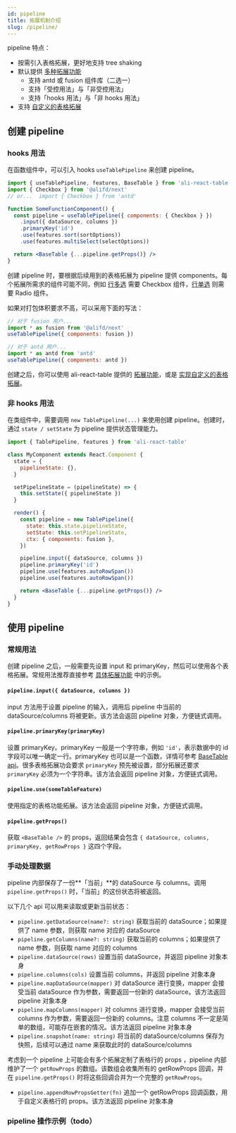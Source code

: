 ```yaml
---
id: pipeline
title: 拓展机制介绍
slug: /pipeline/
---
```


pipeline 特点：

- 按需引入表格拓展，更好地支持 tree shaking
- 默认提供 [多种拓展功能](features/multi-select)
  - 支持 antd 或 fusion 组件库（二选一）
  - 支持「受控用法」与「非受控用法」
  - 支持「hooks 用法」与「非 hooks 用法」
- 支持 [自定义的表格拓展](extends)

## 创建 pipeline

### hooks 用法

在函数组件中，可以引入 hooks `useTablePipeline` 来创建 pipeline。

```jsx {6}
import { useTablePipeline, features, BaseTable } from 'ali-react-table'
import { Checkbox } from '@alifd/next'
// or...  import { Checkbox } from 'antd'

function SomeFunctionComponent() {
  const pipeline = useTablePipeline({ components: { Checkbox } })
    .input({ dataSource, columns })
    .primaryKey('id')
    .use(features.sort(sortOptions))
    .use(features.multiSelect(selectOptions))

  return <BaseTable {...pipeline.getProps()} />
}
```

创建 pipeline 时，要根据后续用到的表格拓展为 pipeline 提供 components。每个拓展所需求的组件可能不同，例如 [行多选](features/multi-select) 需要 Checkbox 组件，[行单选](features/single-select) 则需要 Radio 组件。

如果对打包体积要求不高，可以采用下面的写法：

```jsx
// 对于 fusion 用户...
import * as fusion from '@alifd/next'
useTablePipeline({ components: fusion })

// 对于 antd 用户...
import * as antd from 'antd'
useTablePipeline({ components: antd })
```

创建之后，你可以使用 ali-react-table 提供的 [拓展功能](features/multi-select)，或是 [实现自定义的表格拓展](extends)。

### 非 hooks 用法

在类组件中，需要调用 `new TablePipeline(...)` 来使用创建 pipeline。创建时，通过 `state / setState` 为 pipeline 提供状态管理能力。

```jsx {13-17}
import { TablePipeline, features } from 'ali-react-table'

class MyComponent extends React.Component {
  state = {
    pipelineState: {},
  }

  setPipelineState = (pipelineState) => {
    this.setState({ pipelineState })
  }

  render() {
    const pipeline = new TablePipeline({
      state: this.state.pipelineState,
      setState: this.setPipelineState,
      ctx: { components: fusion },
    })

    pipeline.input({ dataSource, columns })
    pipeline.primaryKey('id')
    pipeline.use(features.autoRowSpan())
    pipeline.use(features.autoRowSpan())

    return <BaseTable {...pipeline.getProps()} />
  }
}
```

## 使用 pipeline

### 常规用法

创建 pipeline 之后，一般需要先设置 input 和 primaryKey，然后可以使用各个表格拓展。常规用法推荐直接参考 [具体拓展功能](features/multi-select) 中的示例。

#### `pipeline.input({ dataSource, columns })`

input 方法用于设置 pipeline 的输入，调用后 pipeline 中当前的 dataSource/columns 将被更新。该方法会返回 pipeline 对象，方便链式调用。

#### `pipeline.primaryKey(primaryKey)`

设置 primaryKey。primaryKey 一般是一个字符串，例如 `'id'`，表示数据中的 id 字段可以唯一确定一行。primaryKey 也可以是一个函数，详情可参考 [BaseTable api](../table/api)。很多表格拓展功会要求 `primaryKey` 预先被设置，部分拓展还要求 `primaryKey` 必须为一个字符串。该方法会返回 pipeline 对象，方便链式调用。

#### `pipeline.use(someTableFeature)`

使用指定的表格功能拓展。该方法会返回 pipeline 对象，方便链式调用。

#### `pipeline.getProps()`

获取 `<BaseTable />` 的 props，返回结果会包含 `{ dataSource, columns, primaryKey, getRowProps }` 这四个字段。

### 手动处理数据

pipeline 内部保存了一份**「当前」**的 dataSource 与 columns。调用 `pipeline.getProps()` 时，「当前」的这份状态将被返回。

以下几个 api 可以用来读取或更新当前状态：

- `pipeline.getDataSource(name?: string)` 获取当前的 dataSource；如果提供了 name 参数，则获取 name 对应的 dataSource
- `pipeline.getColumns(name?: string)` 获取当前的 columns；如果提供了 name 参数，则获取 name 对应的 columns
- `pipeline.dataSource(rows)` 设置当前 dataSource，并返回 pipeline 对象本身
- `pipeline.columns(cols)` 设置当前 columns，并返回 pipeline 对象本身
- `pipeline.mapDataSource(mapper)` 对 dataSource 进行变换，mapper 会接受当前 dataSource 作为参数，需要返回一份新的 dataSource。该方法返回 pipeline 对象本身
- `pipeline.mapColumns(mapper)` 对 columns 进行变换，mapper 会接受当前 columns 作为参数，需要返回一份新的 columns。注意 columns 不一定是简单的数组，可能存在嵌套的情况。该方法返回 pipeline 对象本身
- `pipeline.snapshot(name: string)` 将当前的 dataSource/columns 保存为快照，后续可以通过 name 来获取此时的 dataSource/columns

考虑到一个 pipeline 上可能会有多个拓展定制了表格行的 props ，pipeline 内部维护了一个 `getRowProps` 的数组。该数组会收集所有的 getRowProps 回调，并在 `pipeline.getProps()` 时将这些回调合并为一个完整的 `getRowProps`。

- `pipeline.appendRowPropsGetter(fn)` 追加一个 getRowProps 回调函数，用于自定义表格行的 props。该方法返回 pipeline 对象本身

### pipeline 操作示例（todo）
